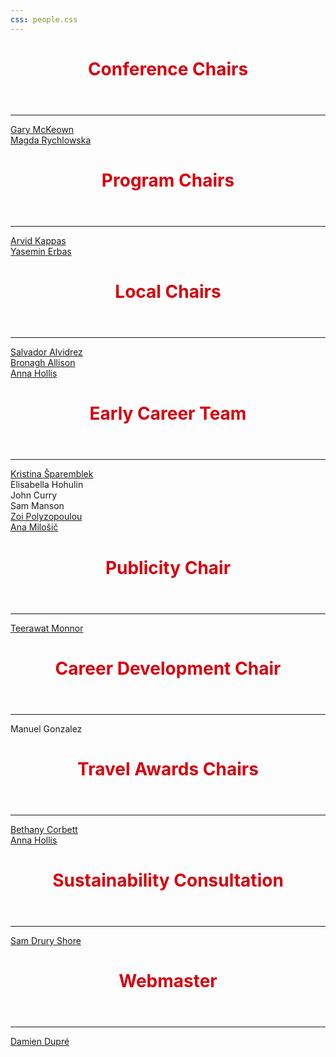 ```yaml
---
css: people.css
---
```


<script src='assets/js/anime_photos.js'></script>
<script src="https://ajax.googleapis.com/ajax/libs/jquery/3.7.0/jquery.min.js"></script>

::: container
<header class="header show-on-scroll">

<h1 class="heading" style="color: #D6000D;">

Conference Chairs

</h1>

</header>
:::

<hr>

```{=HTML}
<section id="container">
    <div class="user-container">
        <!-- Card Conference Chairs-->
        <a href="https://go.qub.ac.uk/mckeown">
        <div id="garymckeown" class="card_team inline-photo3 show-on-scroll">
        <div class="hover_esp_team">Gary McKeown</div>
        </div>
        </a>
        
        <!-- Card Conference Chairs-->
        <a href="https://pure.qub.ac.uk/en/persons/magdalena-rychlowska">
        <div id="magdarychlowska" class="card_team inline-photo3 show-on-scroll">
        <div class="hover_esp_team">Magda Rychlowska</div>
        </div>
        </a>
    </div>
</section>
```

::: container
<header class="header show-on-scroll">

<h1 class="heading" style="color: #D6000D;">

Program Chairs

</h1>

</header>
:::

<hr>

```{=HTML}
<section id="container">
    <div class="user-container">
        <!-- Card Program Chairs-->
        <a href="https://info.constructor.university/leadership/arvid-kappas-dean">
        <div id="arvidkappas" class="card_team inline-photo3 show-on-scroll">
        <div class="hover_esp_team">Arvid Kappas</div>
        </div>
        </a>
        
        <!-- Card Program Chairs-->
        <a href="https://www.tilburguniversity.edu/staff/y-i-erbas">
        <div id="yaseminerbas" class="card_team inline-photo3 show-on-scroll">
        <div class="hover_esp_team">Yasemin Erbas</div>
        </div>
        </a>
    </div>
</section>
```

::: container
<header class="header show-on-scroll">

<h1 class="heading" style="color: #D6000D;">

Local Chairs

</h1>

</header>
:::

<hr>

```{=HTML}
<section id="container">
    <div class="user-container">
        <!-- Card Local Chairs-->
        <a href="https://pure.qub.ac.uk/en/persons/salvador-alvidrez">
        <div id="salvadoralvidrez" class="card_team inline-photo3 show-on-scroll">
        <div class="hover_esp_team">Salvador Alvidrez</div>
        </div>
        </a>
        
        <!-- Card Local Chairs-->
        <a href="https://pure.qub.ac.uk/en/persons/bronagh-allison">
        <div id="bronaghallison" class="card_team inline-photo3 show-on-scroll">
        <div class="hover_esp_team">Bronagh Allison</div>
        </div>
        </a>
        
        <!-- Card Local Chairs-->
        <a href="https://www.linkedin.com/in/anna-hollis-197978165/">
        <div id="annahollis" class="card_team inline-photo3 show-on-scroll">
        <div class="hover_esp_team">Anna Hollis</div>
        </div>
        </a>
    </div>
</section>
```

::: container
<header class="header show-on-scroll">

<h1 class="heading" style="color: #D6000D;">

Early Career Team

</h1>

</header>
:::

<hr>

```{=HTML}
<section id="container">
    <div class="user-container">
        <!-- Card EC Team-->
        <a href="https://www.linkedin.com/in/ksparemblek">
        <div id="kristinasparemblek" class="card_team inline-photo3 show-on-scroll">
        <div class="hover_esp_team">Kristina Šparemblek</div>
        </div>
        </a>
        
        <!-- Card EC Team-->
        <div id="elisabellahohulin" class="card_team inline-photo3 show-on-scroll">
        <div class="hover_esp_team">Elisabella Hohulin</div>
        </div>
        </a>
        
        <!-- Card EC Team-->
        <div id="johncurry" class="card_team inline-photo3 show-on-scroll">
        <div class="hover_esp_team">John Curry</div>
        </div>
        </a>
        
        <!-- Card EC Team-->
        <div id="sammanson" class="card_team inline-photo3 show-on-scroll">
        <div class="hover_esp_team">Sam Manson</div>
        </div>
        </a>
        
        <!-- Card EC Team-->
        <a href="https://www.linkedin.com/in/zoi-polyzopoulou-11710723a/">
        <div id="zoipolizop" class="card_team inline-photo3 show-on-scroll">
        <div class="hover_esp_team">Zoi Polyzopoulou</div>
        </div>
        </a>
        
        <!-- Card EC Team-->
        <a href="https://www.linkedin.com/in/ana-milo%C5%A1i%C4%8D-932461255">
        <div id="anamilosic" class="card_team inline-photo3 show-on-scroll">
        <div class="hover_esp_team">Ana Milošič</div>
        </div>
        </a>
    </div>
</section>
```

::: container
<header class="header show-on-scroll">

<h1 class="heading" style="color: #D6000D;">

Publicity Chair

</h1>

</header>
:::

<hr>

```{=HTML}
<section id="container">
    <div class="user-container">
        <a href="https://www.unige.ch/fapse/mmef/team/teerawat-monnor">
        <div id="teerawatmonnor" class="card_team inline-photo3 show-on-scroll">
        <div class="hover_esp_team">Teerawat Monnor</div>
        </div>
        </a>
    </div>
</section>
```

::: container
<header class="header show-on-scroll">

<h1 class="heading" style="color: #D6000D;">

Career Development Chair

</h1>

</header>
:::

<hr>

```{=HTML}
<section id="container">
    <div class="user-container">
        <div id="manuelgonzalez" class="card_team inline-photo3 show-on-scroll">
          <div class="hover_esp_team">Manuel Gonzalez</div>
        </div>
        </a>
    </div>
</section>
```

::: container
<header class="header show-on-scroll">

<h1 class="heading" style="color: #D6000D;">

Travel Awards Chairs

</h1>

</header>
:::

<hr>

```{=HTML}
<section id="container">
    <div class="user-container">
        <a href="https://www.ulster.ac.uk/staff/b-corbett">
        <div id="bethanycorbett" class="card_team inline-photo3 show-on-scroll">
        <div class="hover_esp_team">Bethany Corbett</div>
        </div>
        </a>
        <a href="https://www.linkedin.com/in/anna-hollis-197978165/">
        <div id="annahollis" class="card_team inline-photo3 show-on-scroll">
        <div class="hover_esp_team">Anna Hollis</div>
        </div>
        </a>
    </div>
</section>
```

::: container
<header class="header show-on-scroll">

<h1 class="heading" style="color: #D6000D;">

Sustainability Consultation

</h1>

</header>
:::

<hr>

```{=HTML}
<section id="container">
    <div class="user-container">
        <a href="https://www.linkedin.com/in/samantha-drury-shore-51l/">
        <div id="samdruryshore" class="card_team inline-photo3 show-on-scroll">
          <div class="hover_esp_team">Sam Drury Shore</div>
        </div>
        </a>
    </div>
</section>
```

::: container
<header class="header show-on-scroll">

<h1 class="heading" style="color: #D6000D;">

Webmaster

</h1>

</header>
:::

<hr>

```{=HTML}
<section id="container">
    <div class="user-container">
        <!-- Card EC Team-->
        <a href="https://business.dcu.ie/staff/dr-damien-dupre">
        <div id="damiendupre" class="card_team inline-photo3 show-on-scroll">
        <div class="hover_esp_team">Damien Dupré</div>
        </div>
        </a>
    </div>
</section>
```